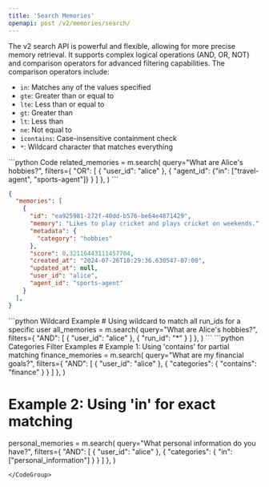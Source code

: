 ```yaml
---
title: 'Search Memories'
openapi: post /v2/memories/search/
---
```


The v2 search API is powerful and flexible, allowing for more precise memory retrieval. It supports complex logical operations (AND, OR, NOT) and comparison operators for advanced filtering capabilities. The comparison operators include:
- `in`: Matches any of the values specified
- `gte`: Greater than or equal to
- `lte`: Less than or equal to
- `gt`: Greater than
- `lt`: Less than
- `ne`: Not equal to
- `icontains`: Case-insensitive containment check
- `*`: Wildcard character that matches everything

<CodeGroup>
```python Code
related_memories = m.search(
    query="What are Alice's hobbies?",
    filters={
        "OR": [
            {
              "user_id": "alice"
            },
            {
              "agent_id": {"in": ["travel-agent", "sports-agent"]}
            }
        ]
    },
)
```

```json Output
{
  "memories": [
    {
      "id": "ea925981-272f-40dd-b576-be64e4871429",
      "memory": "Likes to play cricket and plays cricket on weekends.",
      "metadata": {
        "category": "hobbies"
      },
      "score": 0.32116443111457704,
      "created_at": "2024-07-26T10:29:36.630547-07:00",
      "updated_at": null,
      "user_id": "alice",
      "agent_id": "sports-agent"
    }
  ],
}
```
</CodeGroup>

<CodeGroup>
```python Wildcard Example
# Using wildcard to match all run_ids for a specific user
all_memories = m.search(
    query="What are Alice's hobbies?",
    filters={
        "AND": [
            {
                "user_id": "alice"
            },
            {
                "run_id": "*"
            }
        ]
    },
)
```
</CodeGroup>

<CodeGroup>
```python Categories Filter Examples
# Example 1: Using 'contains' for partial matching
finance_memories = m.search(
    query="What are my financial goals?",
    filters={
        "AND": [
            { "user_id": "alice" },
            {
                "categories": {
                    "contains": "finance"
                }
            }
        ]
    },
)

# Example 2: Using 'in' for exact matching
personal_memories = m.search(
    query="What personal information do you have?",
    filters={
        "AND": [
            { "user_id": "alice" },
            {
                "categories": {
                    "in": ["personal_information"]
                }
            }
        ]
    },
)
```
</CodeGroup>
